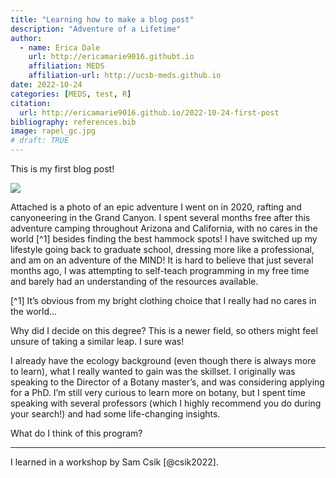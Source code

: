 ```yaml
---
title: "Learning how to make a blog post"
description: "Adventure of a Lifetime"
author:
  - name: Erica Dale
    url: http://ericamarie9016.githubt.io
    affiliation: MEDS
    affiliation-url: http://ucsb-meds.github.io
date: 2022-10-24
categories: [MEDS, test, R]
citation: 
  url: http://ericamarie9016.github.io/2022-10-24-first-post
bibliography: references.bib
image: rapel_gc.jpg
# draft: TRUE
---
```


This is my first blog post!

<img src = "rapel_gc.jpg">

Attached is a photo of an epic adventure I went on in 2020, rafting and canyoneering in the Grand Canyon. I spent several months free after this adventure camping throughout Arizona and California, with no cares in the world \[\^1\] besides finding the best hammock spots! I have switched up my lifestyle going back to graduate school, dressing more like a professional, and am on an adventure of the MIND! It is hard to believe that just several months ago, I was attempting to self-teach programming in my free time and barely had an understanding of the resources available.

[\^1\] It's obvious from my bright clothing choice that I really had no cares in the world...

Why did I decide on this degree? This is a newer field, so others might feel unsure of taking a similar leap. I sure was!

I already have the ecology background (even though there is always more to learn), what I really wanted to gain was the skillset. I originally was speaking to the Director of a Botany master's, and was considering applying for a PhD. I'm still very curious to learn more on botany, but I spent time speaking with several professors (which I highly recommend you do during your search!) and had some life-changing insights.

What do I think of this program?

------------------------------------------------------------------------

I learned in a workshop by Sam Csik [@csik2022].
